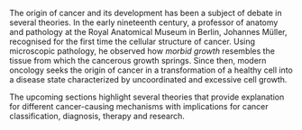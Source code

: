 The origin of cancer and its development has been a subject of debate in several theories. In the early nineteenth century, a professor of anatomy and pathology at the Royal Anatomical Museum in Berlin, Johannes Müller, recognised for the first time the cellular structure of cancer. Using microscopic pathology, he observed how *morbid growth* resembles the tissue from which the cancerous growth springs. Since then, modern oncology seeks the origin of cancer in a transformation of a healthy cell into a disease state characterized by uncoordinated and excessive cell growth. 

The upcoming sections highlight several theories that provide explanation for different cancer-causing mechanisms with implications for cancer classification, diagnosis, therapy and research. 
